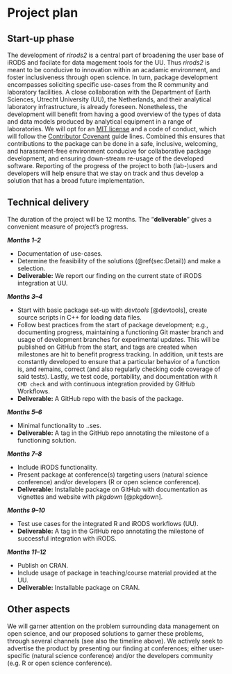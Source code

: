 # Project plan

## Start-up phase {#sec:Start}

The development of *rirods2* is a central part of broadening the user base of iRODS and facilate for data magement tools for the UU. Thus *rirods2* is meant to be conducive to innovation within an acadamic environment, and foster inclusiveness through open science. In turn, package development encompasses soliciting specific use-cases from the R community and laboratory facilities. A close collaboration with the Department of Earth Sciences, Utrecht University (UU), the Netherlands, and their analytical laboratory infrastructure, is already foreseen. Nonetheless, the development will benefit from having a good overview of the types of data and data models produced by analytical equipment in a range of laboratories. We will opt for an [MIT license](https://opensource.org/licenses/MIT) and a code of conduct, which will follow the [Contributor Covenant](https://www.contributor-covenant.org/) guide lines. Combined this ensures that contributions to the package can be done in a safe, inclusive, welcoming, and harassment-free environment conducive for collaborative package development, and ensuring down-stream re-usage of the developed software. Reporting of the progress of the project to both (lab-)users and developers will help ensure that we stay on track and thus develop a solution that has a broad future implementation.

<!-- The licensing could possibly constrain the integration of some C++ libraries.  -->

<!--
Covering the planning phase, this section should provide a relatively detailed plan of how work will start on the project. This section is important because projects need to get up and running quickly.


 - [ ] Setting up collaboration platform inc. code for contributors etc.
 - [ ] Licence decisions
 - [ ] Reporting framework
-->


## Technical delivery {#sec:Technical}

The duration of the project will be 12 months. The "**deliverable**" gives a convenient measure of project's progress.

***Months 1--2***

- Documentation of use-cases.
- Determine the feasibility of the solutions (\@ref(sec:Detail)) and make a selection.
- **Deliverable:** We report our finding on the current state of iRODS integration at UU.

***Months 3--4***

- Start with basic package set-up with *devtools* [@devtools], create source scripts in C++ for loading data files.
- Follow best practices from the start of package development; e.g., documenting progress, maintaining a functioning Git master branch and usage of development branches for experimental updates. This will be published on GitHub from the start, and tags are created when milestones are hit to benefit progress tracking. In addition, unit tests are constantly developed to ensure that a particular behavior of a function is, and remains, correct (and also regularly checking code coverage of said tests). Lastly, we test code, portability, and documentation with `R CMD check` and with continuous integration provided by GitHub Workflows.
- **Deliverable:** A GitHub repo with the basis of the package.

***Months 5--6***

- Minimal functionality to ..ses.
- **Deliverable:** A tag in the GitHub repo annotating the milestone of a functioning solution.

***Months 7--8***

- Include iRODS functionality.
- Present package at conference(s) targeting users (natural science conference) and/or developers (R or open science conference).
- **Deliverable:** Installable package on GitHub with documentation as vignettes and website with *pkgdown* [@pkgdown].

***Months 9--10***

- Test use cases for the integrated R and iRODS workflows (UU).
- **Deliverable:** A tag in the GitHub repo annotating the milestone of successful integration with iRODS.

***Months 11--12***

- Publish on CRAN.
- Include usage of package in teaching/course material provided at the UU.
- **Deliverable:** Installable package on CRAN.

<!--
Covering the actual delivery of the project this section should provide at least a high-level the implementation. 

Including target dates is really important as you need to be committed and the ISC need to have a means of tracking delivery
-->

## Other aspects

We will garner attention on the problem surrounding data management on open science, and our proposed solutions to garner these problems, through several channels (see also the timeline above). We actively seek to advertise the product by presenting our finding at conferences; either user-specific (natural science conference) and/or the developers community (e.g. R or open science conference).

<!--
Covering non-technical activities like on-going publicity, paper preparation, discussion groups etc. that might be required to facilitate successful delivery of the project.

 - [ ] Announcement post
 - [ ] Delivery blog post
 - [ ] Twitter
 - [ ] UseR!
 - [ ] ISC meetings
-->
